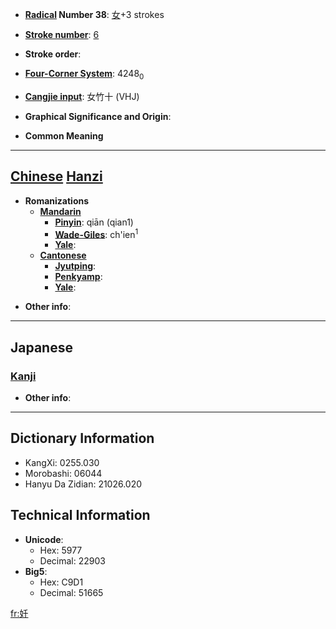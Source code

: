 * '''[[Wiktionary:Chinese radical index| Radical]] Number 38''': [[Wiktionary:Chinese radical index 女|女]]+3 strokes

* '''[[Wiktionary:Chinese total strokes index|Stroke number]]''': [[Wiktionary:Chinese total strokes index 6|6]]

* '''Stroke order''': 

* '''[[Wiktionary:Chinese four corner index|Four-Corner System]]''': 4248<sub>0</sub>

* '''[[Wiktionary:Chinese Cangjie index|Cangjie input]]''': 女竹十 (VHJ)

* '''Graphical Significance and Origin''': 

* '''Common Meaning'''

----

== [[Chinese]] [[Hanzi]] ==

* '''Romanizations'''
** '''[[Mandarin]]'''
*** '''[[Pinyin]]''': qiān (qian1)
*** '''[[Wade-Giles]]''': ch'ien<sup>1</sup>
*** '''[[Yale]]''': 
** '''[[Cantonese]]'''
*** '''[[Jyutping]]''':
*** '''[[Penkyamp]]''': 
*** '''[[Yale]]''': 

* '''Other info''': 

----

==Japanese==
===[[Kanji]]===
{{kanji|on readings=[[せん]] (sen)|kun readings=}}

* '''Other info''':  

----

== Dictionary Information ==

* KangXi: 0255.030
* Morobashi: 06044
* Hanyu Da Zidian: 21026.020

== Technical Information ==

* '''Unicode''':
** Hex: 5977
** Decimal: 22903
* '''Big5''':
** Hex: C9D1
** Decimal: 51665

[[fr:奷]]